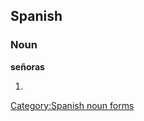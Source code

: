 ==Spanish==

===Noun===
'''señoras'''

# {{plural of|[[señora]]|lang=Spanish}}

[[Category:Spanish noun forms]]